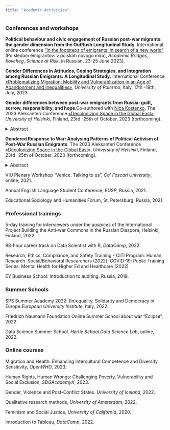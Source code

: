 ```yaml
---
title: "Academic Activities"
---
```


<!-- This css code to control size of the page title. Here it is 0 to make it invisible -->

```{=html}
<style>
.title {
  font-size: 0px;
}
</style>
```
### **Conferences and workshops**

**Political behaviour and civic engagement of Russian post-war migrants: the gender dimension from the OutRush Longitudinal Study**. International online conference ["In the footsteps of emigrants: in search of a new world"](http://www.academicbridges.sbs/?page_id=290&lang=ru) (Po sledam emigrantov: v poiskah novogo mira), *Academic Bridges*, *Kovcheg*, *Science at Risk*, in Russian, 23-25 June 2023).

**Gender Differences in Attitudes, Coping Strategies, and Integration among Russian Emigrants: A Longitudinal Study.** International Conference [«Problematizing Migration: Mobility and Vulnerablization in an Age of Abandonment and Inequalities»](https://www.fabula.org/actualites/115258/problematizing-migration-mobility-and-vulnerablization-in-an-age-of-abandonment-and-inequalities.html), *University of Palermo*, Italy, 17th -19th, July, 2023.

**Gender differences between post-war emigrants from Russia: guilt, sorrow, responsibility, and hope**.Co-authored with [Niсa Kostenko](https://il.linkedin.com/in/veronica-kostenko-b6bb6a26). The 2023 Aleksanteri Conference [«Decolonizing Space in the Global East»](https://www.helsinki.fi/en/conferences/decolonizing-space-global-east), *University of Helsinki*, Finland, 23rd -25th of October, 2023 (forthcoming).

<details>

<summary>Abstract</summary>

*Using Outrush panel data collected from the initiative independent project we study how women and men who emigrated from Russia after 24.02.2022 differ in their attitudes. We specifically focus on their coping strategies, their modes of incorporation into receiving societies, their bonds with Russia, fears, and plans for the future. Women tend to feel more sorrow and pain, to miss their relatives and friends who stayed in Russia more than men, and are more often depressed and frustrated. Their political attitudes and political activities abroad also show diverse trends. Thus, women are more likely than men to take part in protests, sign petitions and post on social media. In addition, in both the first and second waves of the survey, women are more likely than men to volunteer, to help Ukrainian emigrants, and to donate to Russian and local NGOs. It is also noteworthy that women more actively try to integrate into the host community, learning local languages more readily than men. However, they were also more inclined to report experiencing discrimination from both locals in the host countries and local authorities. As we have 3 waves of data collected from the same people, we can trace the changes in various attitudes of women and men in emigration which allows for broader generalizations on the interaction of gender and migration status.*

</details>

**Gendered Response to War: Analysing Patterns of Political Activism of Post-War Russian Emigrants**. The 2023 Aleksanteri Conference [«Decolonizing Space in the Global East»](https://www.helsinki.fi/en/conferences/decolonizing-space-global-east), *University of Helsinki*, Finland, 23rd -25th of October, 2023 (forthcoming).

<details>

<summary>Abstract</summary>

*In the wake of Russia's invasion of Ukraine, gender dynamics in political activism have come to the fore. While the media has reported extensively on the rise of a feminist anti-war resistance movement, the question remains whether there are indeed tangible gender differences in the political behaviour of post-war migrants and, if so, what factors underpin these differences. Although historical narratives depict politics as a predominantly male domain, with women traditionally showing lower levels of political engagement, recent shifts suggest a more complex landscape. Analyzing data from the OutRush panel survey, this study reveals that women, despite reporting heightened feelings of depression and a bleak outlook, consistently exhibit increased political and civic activism compared to men---except in assistance to fellow Russians. Intriguingly, conventional indicators, such as political interest and trust, displayed no gender disparity. A regression analysis posits that feelings of responsibility and the urge for reparations account for the observed gender gap, suggesting that these emotions might play a pivotal role in fueling women's political fervor. To refine our understanding of gendered motivations, a forthcoming Blinder-Oaxaca decomposition analysis will examine whether emotions such as responsibility and reparations drive political and civic engagement differently across genders. The quantitative data is complemented by extensive qualitative research, including interviews with numerous feminist anti-war resistance activists. These interviews explore their personal views on the contrasting experiences of male and female activists, and examines how gender norms and institutional frameworks in their host countries either support or hinder their activist endeavours. This research hopes to illuminate the intricate tapestry of gendered political activism in post-war migration scenarios.*

</details>

VIU Plenary Workshop "Venice. Talking to us", *Ca' Foscari University*, online, 2021.

Annual English Language Student Conference, *EUSP*, Russia, 2021.

Educational Sociology and Humanities Forum, St. Petersburg, Russia, 2021.

### **Professional trainings**

5-day training for interviewers under the auspices of the International Project Building the Anti-war Commons in the Russian Diaspora, Helsinki, Finland, 2022.

88-hour career track on Data Scientist with R, *DataCamp*, 2022.

Research, Ethics, Compliance, and Safety Training - CITI Program: Human Research. Social/Behavioral Researchers (2022); COVID-19: Public Training Series. Mental Health for Higher Ed and Healthcare (2022)

EY Business School: Introduction to auditing. Russia, 2019.

### **Summer Schools**

SPS Summer Academy 2022: (In)equality, Solidarity and Democracy in Europe.*European University Institute*, Italy, 2022.

Friedrich Naumann Foundation Online Summer School about war "Eclipse", 2022.

Data Science Summer School. *Hertie School Data Science Lab*, online, 2022.

### **Online courses**

Migration and Health: Enhancing Intercultural Competence and Diversity Sensitivity, *OpenWHO*, 2023.

Human Rights, Human Wrongs: Challenging Poverty, Vulnerability and Social Exclusion, *SDGAcademyX*, 2023.

Gender, Violence and Post-Conflict States. *University of Iceland*, 2022.

Qualitative research methods, *University of Amsterdam*, 2022.

Feminism and Social Justice, *University of California*, 2020.

Introduction to Tableau, *DataCamp*, 2022.
